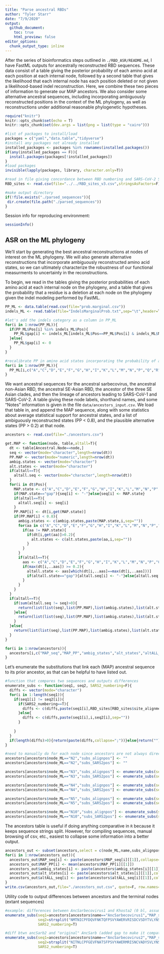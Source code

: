 ```yaml
---
title: "Parse ancestral RBDs"
author: "Tyler Starr"
date: "7/9/2020"
output:
  github_document:
    toc: true
    html_preview: false
editor_options: 
  chunk_output_type: inline
---
```


After the series of bioinformatics steps outlined in `./RBD_ASR/README.md`, I have FastML outputs for ancestrally reconstructed RBD sequences. These data consist of a table giving the posterior probability of each amino acid at each position at each internal node, followed by a second table that gives the likelihood that each internal node has each position deleted or not given a likelihood-based indel reconstruction. Here, we combine these two pieces of information to generate our MAP ancestors. We also consider some alternative ancestral sequences, including incorporating ambiguously reconstructed positions in the context of the ML phylogeny, as well as reconstructions under additional reasonable phylogenetic hypotheses.

```r
require("knitr")
knitr::opts_chunk$set(echo = T)
knitr::opts_chunk$set(dev.args = list(png = list(type = "cairo")))

#list of packages to install/load
packages = c("yaml","data.table","tidyverse")
#install any packages not already installed
installed_packages <- packages %in% rownames(installed.packages())
if(any(installed_packages == F)){
  install.packages(packages[!installed_packages])
}
#load packages
invisible(lapply(packages, library, character.only=T))

#read in file giving concordance between RBD numbering and SARS-CoV-2 Spike numbering, along with other possibly interesting annotations
RBD_sites <- read.csv(file="../../RBD_sites_v3.csv",stringsAsFactors=F)

#make output directory
if(!file.exists("./parsed_sequences")){
 dir.create(file.path("./parsed_sequences"))
}
```

Session info for reproducing environment:
```r
sessionInfo()
```

## ASR on the ML phylogeny

We'll start by generating the best ancestral reconstructions at nodes of interest on the ML phylogeny. We will also generate alternative reconstructions that incorporate ambiguously reconstructed amino acid states, so we can ultimately characterize the robustness of our functional measurments to uncertainty in the reconstructions.

To begin, we read in the tables giving the posterior probabilities of each amino acid at each internal node on the phylogeny, and a table that gives the probability that a residue is a deletion at each node on the phylogeny given the indel modeling performed by FastML.



```r
PP_ML <- data.table(read.csv(file="prob.marginal.csv"))
indels_ML <- read.table(file="IndelsMarginalProb.txt",sep="\t",header=T)

#let's add the indels category as a column in PP_ML
for(i in 1:nrow(PP_ML)){
  if(PP_ML$Pos[i] %in% indels_ML$Pos){
    PP_ML$gap[i] <- indels_ML[indels_ML$Pos==PP_ML$Pos[i] & indels_ML$Node==PP_ML$Ancestral.Node[i],"Prob_Of_Indel"]
  }else{
    PP_ML$gap[i] <- 0
  }
}

#recalibrate PP in amino acid states incorporating the probability of a gap character -- that is, such that rowSum is always 1
for(i in 1:nrow(PP_ML)){
  PP_ML[i,c("A","C","D","E","F","G","H","I","K","L","M","N","P","Q","R","S","T","V","W","Y")] <- PP_ML[i,c("A","C","D","E","F","G","H","I","K","L","M","N","P","Q","R","S","T","V","W","Y")]*(1-PP_ML[i,gap])
}

```

We want ancestral sequences for the ancestral sarbecovirus, the ancestral non-Asian RBD, the ancestral SE-Asian RBD, the ancestor of the three SE Asian clades, and then the lineage of ancestors leading to SARS-CoV-1 and SARS-CoV-2. A table giving these node labels, shorthand names, and some "Notes" information is given in the file `data/ancestors_input.csv`. We load that table in, and append the MAP sequence, along with some statistics about average statistical support for ancestral states, and a list of ambiguously reconstructed states (PP < 0.8), and the plausible alternative states (PP > 0.2) at that node.

```r
ancestors <- read.csv(file="./ancestors.csv")

get.MAP <- function(node, table,altall=T){
  dt <- table[Ancestral.Node==node,]
  seq <- vector(mode="character",length=nrow(dt))
  PP.MAP <- vector(mode="numeric",length=nrow(dt))
  ambig.states <- vector(mode="character")
  alt.states <- vector(mode="character")
  if(altall==T){
    altall.seq <- vector(mode="character",length=nrow(dt))
  }
  for(i in dt$Pos){
    MAP.state <- c("A","C","D","E","F","G","H","I","K","L","M","N","P","Q","R","S","T","V","W","Y","gap")[which(dt[i,c("A","C","D","E","F","G","H","I","K","L","M","N","P","Q","R","S","T","V","W","Y","gap")]==max(dt[i,c("A","C","D","E","F","G","H","I","K","L","M","N","P","Q","R","S","T","V","W","Y","gap")]))]
    if(MAP.state=="gap"){seq[i] <- "-"}else{seq[i] <- MAP.state}
    if(altall==T){
      altall.seq[i] <- seq[i]
    }
    PP.MAP[i] <- dt[i,get(MAP.state)]
    if(PP.MAP[i] < 0.8){
      ambig.states <- c(ambig.states,paste(MAP.state,i,sep=""))
      for(aa in c("A","C","D","E","F","G","H","I","K","L","M","N","P","Q","R","S","T","V","W","Y","gap")){
        if(aa != MAP.state){
          if(dt[i,get(aa)]>0.2){
            alt.states <- c(alt.states,paste(aa,i,sep=""))
          }
        }
      }
      if(altall==T){
        aas <- c("A","C","D","E","F","G","H","I","K","L","M","N","P","Q","R","S","T","V","W","Y","gap")[c("A","C","D","E","F","G","H","I","K","L","M","N","P","Q","R","S","T","V","W","Y","gap") != MAP.state]
        if(max(dt[i,..aas]) >= 0.2){
          altall.state <- aas[which(dt[i,..aas]==max(dt[i,..aas]))]
          if(altall.state=="gap"){altall.seq[i] <- "-"}else{altall.seq[i] <- altall.state}
        }
      }
    }
  }
  if(altall==T){
    if(sum(altall.seq != seq)>0){
      return(list(list(seq),list(PP.MAP),list(ambig.states),list(alt.states),list(altall.seq)))
    }else{
      return(list(list(seq),list(PP.MAP),list(ambig.states),list(alt.states),list(NA)))
    }
  }else{
    return(list(list(seq),list(PP.MAP),list(ambig.states),list(alt.states)))
  }
}

for(i in 1:nrow(ancestors)){
  ancestors[i,c("MAP_seq","MAP_PP","ambig_states","alt_states","altALL_seq")] <- get.MAP(node=ancestors[i,"node_ML"],table=PP_ML)
}

```

Let's enumerate the substitutions that link each (MAP) ancestral sequence to its prior ancestor, as that can be helpful to have listed out.

```r
#function that compares two sequences and outputs differences
enumerate_subs <- function(seq1, seq2, SARS2_numbering=F){
  diffs <- vector(mode="character")
  for(i in 1:length(seq1)){
    if(seq1[i] != seq2[i]){
      if(SARS2_numbering==T){
        diffs <- c(diffs,paste(seq1[i],RBD_sites[RBD_sites$site_alignment==i,"site_SARS2"],seq2[i],sep=""))
      }else{
        diffs <- c(diffs,paste(seq1[i],i,seq2[i],sep=""))
      }
      
    }
  }
  if(length(diffs)>0){return(paste(diffs,collapse=";"))}else{return("")}
}

#need to manually do for each node since ancestors are not always directly above one another in the table
ancestors[ancestors$node_ML=="N2","subs_alignpos"] <- ""
ancestors[ancestors$node_ML=="N2","subs_SARS2pos"] <- ""

ancestors[ancestors$node_ML=="N3","subs_alignpos"] <- enumerate_subs(seq1=ancestors[ancestors$node_ML=="N2","MAP_seq"][[1]],seq2=ancestors[ancestors$node_ML=="N3","MAP_seq"][[1]])
ancestors[ancestors$node_ML=="N3","subs_SARS2pos"] <- enumerate_subs(seq1=ancestors[ancestors$node_ML=="N2","MAP_seq"][[1]],seq2=ancestors[ancestors$node_ML=="N3","MAP_seq"][[1]],SARS2_numbering=T)

ancestors[ancestors$node_ML=="N4","subs_alignpos"] <- enumerate_subs(seq1=ancestors[ancestors$node_ML=="N3","MAP_seq"][[1]],seq2=ancestors[ancestors$node_ML=="N4","MAP_seq"][[1]])
ancestors[ancestors$node_ML=="N4","subs_SARS2pos"] <- enumerate_subs(seq1=ancestors[ancestors$node_ML=="N3","MAP_seq"][[1]],seq2=ancestors[ancestors$node_ML=="N4","MAP_seq"][[1]],SARS2_numbering=T)

ancestors[ancestors$node_ML=="N5","subs_alignpos"] <- enumerate_subs(seq1=ancestors[ancestors$node_ML=="N4","MAP_seq"][[1]],seq2=ancestors[ancestors$node_ML=="N5","MAP_seq"][[1]])
ancestors[ancestors$node_ML=="N5","subs_SARS2pos"] <- enumerate_subs(seq1=ancestors[ancestors$node_ML=="N4","MAP_seq"][[1]],seq2=ancestors[ancestors$node_ML=="N5","MAP_seq"][[1]],SARS2_numbering=T)

ancestors[ancestors$node_ML=="N10","subs_alignpos"] <- enumerate_subs(seq1=ancestors[ancestors$node_ML=="N4","MAP_seq"][[1]],seq2=ancestors[ancestors$node_ML=="N10","MAP_seq"][[1]])
ancestors[ancestors$node_ML=="N10","subs_SARS2pos"] <- enumerate_subs(seq1=ancestors[ancestors$node_ML=="N4","MAP_seq"][[1]],seq2=ancestors[ancestors$node_ML=="N10","MAP_seq"][[1]],SARS2_numbering=T)

```

The ancestors table is useful if doing anything comparative in `R` because it keeps sequence strings split. However, for compiling sequences, manual browsing of csv, etc., easiest to collapse some information into a better output.

```r
ancestors_out <- subset(ancestors,select = c(node_ML,name,subs_alignpos,subs_SARS2pos))
for(i in 1:nrow(ancestors_out)){
  ancestors_out$MAP_seq[i] <- paste(ancestors$MAP_seq[i][[1]],collapse="")
  ancestors_out$MAP_PP[i] <- mean(ancestors$MAP_PP[i][[1]])
  ancestors_out$ambig_states[i] <- paste(ancestors$ambig_states[i][[1]],collapse=";")
  ancestors_out$alt_states[i] <- paste(ancestors$alt_states[i][[1]],collapse=";")
  ancestors_out$altALL_seq[i] <- paste(ancestors$altALL_seq[i][[1]],collapse="")
}
write.csv(ancestors_out,file="./ancestors_out.csv", quote=F, row.names=F)


```

Utility code to output differences between ancestors and the terminal nodes (extant sequences)

```r
#example: differences between AncSarbecovirus1 and Khosta2 (0 bl, assume not changes)
enumerate_subs(seq1=ancestors[ancestors$name=="AncSarbecovirus1","MAP_seq"][[1]],
               seq2=strsplit("NMTNICPFDQVFNKTQFPSVYAWERVRISDCVSDYTVLYNSSASFSTFKCYGVSPTKLNDLCFSGVYADYFVVKGDHVHQIAPGQTGVIADYNYKLPSEFVGCILAWNTRTIDSKRG----FYYRLFRHGNIRPYERDTSNVPYNAAGGTCNQPGTHNCYEPLQDYGF-TSTSGVGYQPFRVVVLSFELLNAPATVCGPKQST",split="")[[1]],
               SARS2_numbering=T)

#diff btwn ancSarb2 and "original" AncSarb (added gap to make it compatible with new alignment)
enumerate_subs(seq1=ancestors[ancestors$name=="AncSarbecovirus2","MAP_seq"][[1]],
               seq2=strsplit("NITNLCPFGEVFNATSFPSVYAWERMRISNCVADYSVLYNSSSSFSTFKCYGVSPTKLNDLCFSSVYADYFVVKGDDVRQIAPAQTGVIADYNYKLPDDFTGCVIAWNTNSLDSSS--GNNFFYRLFRHGKIKPYERDISNVLYNPAGGTCSSIEGLNCYKPLKSYGF-TPTSGVGYQPYRVVVLSFELLNAPATVCGPKQST",split="")[[1]],
               SARS2_numbering=T)
```
